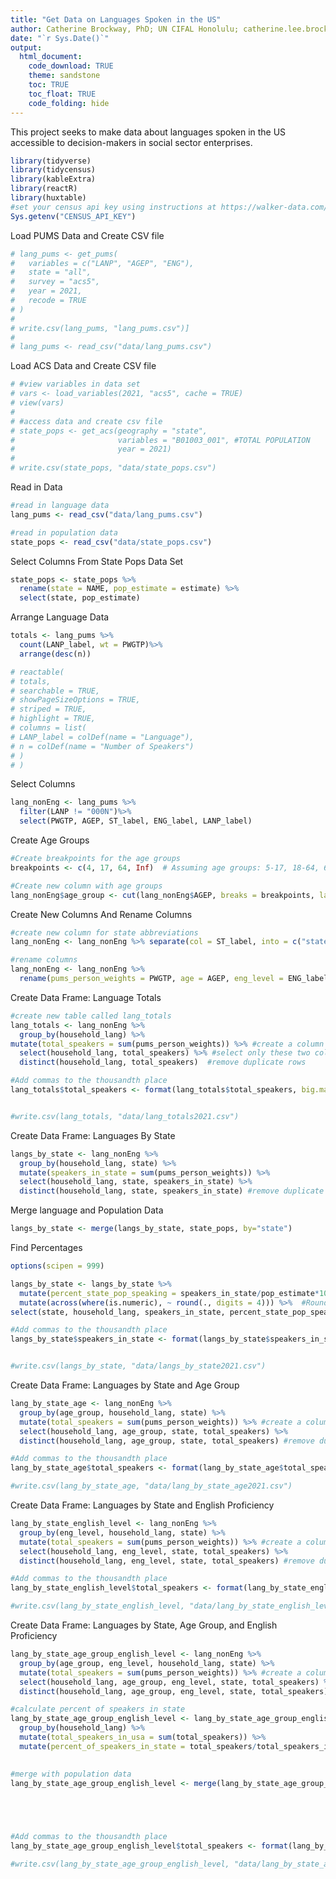 ```yaml
---
title: "Get Data on Languages Spoken in the US"
author: Catherine Brockway, PhD; UN CIFAL Honolulu; catherine.lee.brockway@gmail.com
date: "`r Sys.Date()`"
output: 
  html_document:
    code_download: TRUE
    theme: sandstone
    toc: TRUE
    toc_float: TRUE
    code_folding: hide
---
```


This project seeks to make data about languages spoken in the US accessible to decision-makers in social sector enterprises. 

```r
library(tidyverse)
library(tidycensus)
library(kableExtra)
library(reactR)
library(huxtable)
#set your census api key using instructions at https://walker-data.com/tidycensus/reference/census_api_key.html
Sys.getenv("CENSUS_API_KEY")
```

Load PUMS Data and Create CSV file
```r
# lang_pums <- get_pums(
#   variables = c("LANP", "AGEP", "ENG"),
#   state = "all",
#   survey = "acs5",
#   year = 2021,
#   recode = TRUE
# )
# 
# write.csv(lang_pums, "lang_pums.csv")]
# 
# lang_pums <- read_csv("data/lang_pums.csv")
```


Load ACS Data and Create CSV file
```r
# #view variables in data set
# vars <- load_variables(2021, "acs5", cache = TRUE)
# view(vars)
# 
# #access data and create csv file
# state_pops <- get_acs(geography = "state", 
#                       variables = "B01003_001", #TOTAL POPULATION
#                       year = 2021)
# 
# write.csv(state_pops, "data/state_pops.csv")
```

Read in Data
```r
#read in language data
lang_pums <- read_csv("data/lang_pums.csv")

#read in population data
state_pops <- read_csv("data/state_pops.csv")
```

Select Columns From State Pops Data Set 
```r
state_pops <- state_pops %>%
  rename(state = NAME, pop_estimate = estimate) %>% 
  select(state, pop_estimate)
```


Arrange Language Data
```r
totals <- lang_pums %>%
  count(LANP_label, wt = PWGTP)%>%
  arrange(desc(n))
```


```r
# reactable(
# totals,
# searchable = TRUE,
# showPageSizeOptions = TRUE,
# striped = TRUE,
# highlight = TRUE,
# columns = list(
# LANP_label = colDef(name = "Language"),
# n = colDef(name = "Number of Speakers")
# )
# )
```

Select Columns
```r
lang_nonEng <- lang_pums %>%
  filter(LANP != "000N")%>%
  select(PWGTP, AGEP, ST_label, ENG_label, LANP_label)
```

Create Age Groups
```r
#Create breakpoints for the age groups
breakpoints <- c(4, 17, 64, Inf)  # Assuming age groups: 5-17, 18-64, 65 and above

#Create new column with age groups
lang_nonEng$age_group <- cut(lang_nonEng$AGEP, breaks = breakpoints, labels = c("Youth", "Adult", "Senior"))
```

Create New Columns And Rename Columns
```r
#create new column for state abbreviations
lang_nonEng <- lang_nonEng %>% separate(col = ST_label, into = c("state", "state_abb"), sep = "/")

#rename columns
lang_nonEng <- lang_nonEng %>%
  rename(pums_person_weights = PWGTP, age = AGEP, eng_level = ENG_label, household_lang = LANP_label)
```

Create Data Frame: Language Totals 
```r
#create new table called lang_totals
lang_totals <- lang_nonEng %>%
  group_by(household_lang) %>% 
mutate(total_speakers = sum(pums_person_weights)) %>% #create a column called total_speakers
  select(household_lang, total_speakers) %>% #select only these two columns
  distinct(household_lang, total_speakers)  #remove duplicate rows

#Add commas to the thousandth place
lang_totals$total_speakers <- format(lang_totals$total_speakers, big.mark = ",", scientific = FALSE)


#write.csv(lang_totals, "data/lang_totals2021.csv")
```

Create Data Frame: Languages By State
```r
langs_by_state <- lang_nonEng %>% 
  group_by(household_lang, state) %>%
  mutate(speakers_in_state = sum(pums_person_weights)) %>% 
  select(household_lang, state, speakers_in_state) %>% 
  distinct(household_lang, state, speakers_in_state) #remove duplicate rows
```

Merge language and Population Data
```r
langs_by_state <- merge(langs_by_state, state_pops, by="state")
```

Find Percentages
```r
options(scipen = 999)

langs_by_state <- langs_by_state %>% 
  mutate(percent_state_pop_speaking = speakers_in_state/pop_estimate*100) %>%
  mutate(across(where(is.numeric), ~ round(., digits = 4))) %>%  #Round percentages to two decimal places
select(state, household_lang, speakers_in_state, percent_state_pop_speaking) #select columns

#Add commas to the thousandth place
langs_by_state$speakers_in_state <- format(langs_by_state$speakers_in_state, big.mark = ",", scientific = FALSE)


#write.csv(langs_by_state, "data/langs_by_state2021.csv")
```


Create Data Frame: Languages by State and Age Group
```r
lang_by_state_age <- lang_nonEng %>%
  group_by(age_group, household_lang, state) %>%
  mutate(total_speakers = sum(pums_person_weights)) %>% #create a column called total_speakers
  select(household_lang, age_group, state, total_speakers) %>%
  distinct(household_lang, age_group, state, total_speakers) #remove duplicate rows

#Add commas to the thousandth place
lang_by_state_age$total_speakers <- format(lang_by_state_age$total_speakers, big.mark = ",", scientific = FALSE)

#write.csv(lang_by_state_age, "data/lang_by_state_age2021.csv")
```



Create Data Frame: Languages by State and English Proficiency
```r
lang_by_state_english_level <- lang_nonEng %>%
  group_by(eng_level, household_lang, state) %>%
  mutate(total_speakers = sum(pums_person_weights)) %>% #create a column called total_speakers
  select(household_lang, eng_level, state, total_speakers) %>%
  distinct(household_lang, eng_level, state, total_speakers) #remove duplicate rows

#Add commas to the thousandth place
lang_by_state_english_level$total_speakers <- format(lang_by_state_english_level$total_speakers, big.mark = ",", scientific = FALSE)

#write.csv(lang_by_state_english_level, "data/lang_by_state_english_level2021.csv")
```


Create Data Frame: Languages by State, Age Group, and English Proficiency
```r
lang_by_state_age_group_english_level <- lang_nonEng %>%
  group_by(age_group, eng_level, household_lang, state) %>%
  mutate(total_speakers = sum(pums_person_weights)) %>% #create a column called total_speakers
  select(household_lang, age_group, eng_level, state, total_speakers) %>%
  distinct(household_lang, age_group, eng_level, state, total_speakers) #remove duplicate rows

#calculate percent of speakers in state
lang_by_state_age_group_english_level <- lang_by_state_age_group_english_level %>% 
  group_by(household_lang) %>% 
  mutate(total_speakers_in_usa = sum(total_speakers)) %>%
  mutate(percent_of_speakers_in_state = total_speakers/total_speakers_in_usa*100)

  
#merge with population data
lang_by_state_age_group_english_level <- merge(lang_by_state_age_group_english_level, state_pops, by="state")
  




#Add commas to the thousandth place
lang_by_state_age_group_english_level$total_speakers <- format(lang_by_state_age_group_english_level$total_speakers, big.mark = ",", scientific = FALSE)

#write.csv(lang_by_state_age_group_english_level, "data/lang_by_state_age_group_english_level2021.csv")
```


